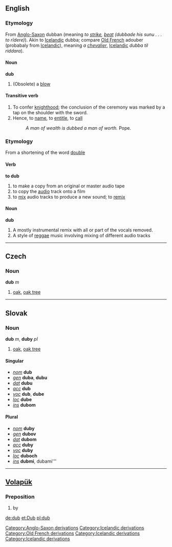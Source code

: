 ==English==
{{webster}}
===Etymology===
From [[w:Old English language|Anglo-Saxon]][[Category:Anglo-Saxon derivations]] dubban (meaning ''to [[strike]], [[beat]] (dubbade his sunu . . . to rīdere)''). Akin to [[w:Icelandic language|Icelandic]][[Category:Icelandic derivations]] dubba; compare [[w:Old French|Old French]][[Category:Old French derivations]] adouber (probabaly from [[w:Icelandic language|Icelandic]][[Category:Icelandic derivations]]), meaning ''a [[chevalier]]'', [[w:Icelandic language|Icelandic]][[Category:Icelandic derivations]] ''dubba til riddara'').
====Noun====
'''dub'''
#(Obsolete) a [[blow]]
====Transitive verb====
#To confer [[knighthood]]; the conclusion of the ceremony was marked by a tap on the shoulder with the sword. 
#Hence, to [[name]], to [[entitle]], to [[call]]
#:''A man of wealth is dubbed a man of worth.'' Pope.



===Etymology===
From a shortening of the word [[double]]
====Verb====
'''to dub'''
#to make a copy from an original or master audio tape
#to copy the [[audio]] track onto a film
#to [[mix]] audio tracks to produce a new sound; to [[remix]]
====Noun====
'''dub'''
# A mostly instrumental remix with all or part of the vocals removed.
# A style of [[reggae]] music involving mixing of different audio tracks

<!--
From Webster:
Dub (Page: 458)
Dub (?), v. t. [imp. & p. p. Dubbed (?); p. pr. & vb. n. Dubbing.] [AS. dubban to strike, beat (dubbade his sunu . . . to r&imacr;dere." AS. Chron. an 1086); akin to Icel. dubba; cf. OF. adouber (prob. fr. Icel.) a chevalier, Icel. dubba til riddara.] 

1. To confer knight. &hand; The conclusion of the ceremony was marked by a tap on the shoulder with the sword. 

2. To invest with any dignity or new character; to entitle; to call. 

A man of wealth is dubbed a man of worth. Pope.
3. To clothe or invest; to ornament; to adorn. [Obs.] 

His diadem was dropped down Dubbed with stones. Morte d'Arthure.
4. To strike, rub, or dress smooth; to dab; as: (a) To dress with an adz; as, to dub a stick of timber smooth. [459]

(b) To strike cloth with teasels to raise a nap. Halliwell. (c) To rub or dress with grease, as leather in the process of cyrrying it. Tomlinson. (d) To prepare for fighting, as a gamecock, by trimming the hackles and cutting off the comb and wattles. To dub a fly, to dress a fishing fly. [Prov. Eng.] Halliwell. -- To dub out (Plastering), to fill out, as an uneven surface, to a plane, or to carry out a series of small projections. 


--------------------------------------------------------------------------------
Dub (Page: 459)
Dub (?), v. i. To make a noise by brisk drumbeats. Now the drum dubs." Beau. & Fl. 


--------------------------------------------------------------------------------
Dub (Page: 459)
Dub, n. A blow. [R.] Hudibras. 


--------------------------------------------------------------------------------
Dub (Page: 459)
Dub, n. [Cf. Ir. dób mire, stream, W. dwvr water.] A pool or puddle. [Prov. Eng.] Halliwell. 

-->
----

== Czech ==
=== Noun ===
'''dub''' ''m''

#[[oak]], [[oak tree]]

----
== Slovak ==
=== Noun ===
'''dub''' ''m'', '''duby''' ''pl''

#[[oak]], [[oak tree]]
==== Singular ====
* ''[[nominative|nom]]'' '''dub'''
* ''[[genitive|gen]]'' '''duba''', '''dubu'''
* ''[[dative|dat]]'' '''dubu'''
* ''[[accusative|acc]]'' '''dub'''
* ''[[vocative|voc]]'' '''dub''', '''dube'''
* ''[[locative|loc]]'' '''dube'''
* ''[[instrumental|ins]]'' '''dubom'''
==== Plural ====
* ''[[nominative|nom]]'' '''duby'''
* ''[[genitive|gen]]'' '''dubov'''
* ''[[dative|dat]]'' '''dubom'''
* ''[[accusative|acc]]'' '''duby'''
* ''[[vocative|voc]]'' '''duby'''
* ''[[locative|loc]]'' '''duboch'''
* ''[[instrumental|ins]]'' '''dubmi''', dubami'''
----
==[[Volapük]]== 
===Preposition=== 
# by

[[de:dub]]
[[et:Dub]]
[[pl:dub]]